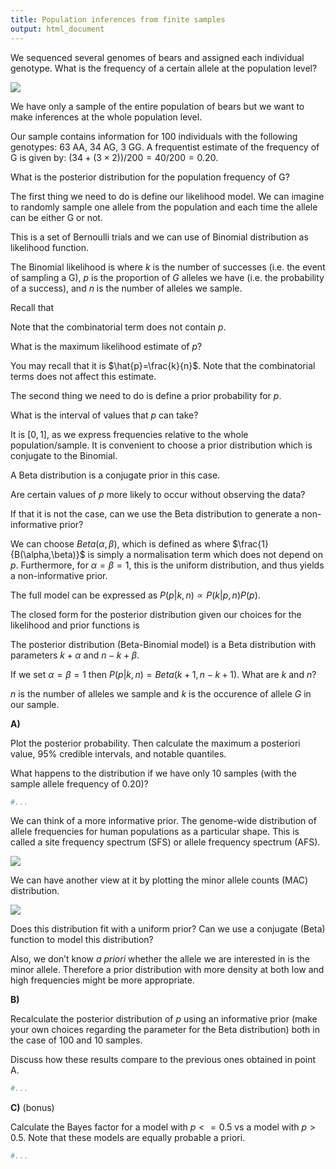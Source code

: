 ```yaml
---
title: Population inferences from finite samples 
output: html_document
---
```


We sequenced several genomes of bears and assigned each individual genotype.
What is the frequency of a certain allele at the population level?

![](Images/BrownBear.jpg)

We have only a sample of the entire population of bears but we want to make inferences at the whole population level.

Our sample contains information for 100 individuals with the following genotypes: 63 AA, 34 AG, 3 GG.
A frequentist estimate of the frequency of G is given by: $(34+(3\times2))/200=40/200=0.20$.

What is the posterior distribution for the population frequency of G?

The first thing we need to do is define our likelihood model.
We can imagine to randomly sample one allele from the population and each time the allele can be either G or not.

This is a set of Bernoulli trials and we can use of Binomial distribution as likelihood function.

The Binomial likelihood is
\begin{equation}
     P(k|p,n) = ( \genfrac{}{}{0pt}{}{n}{k} ) p^k(1-p)^{n-k}
\end{equation}
where $k$ is the number of successes (i.e. the event of sampling a G), $p$ is the proportion of $G$ alleles we have (i.e. the probability of a success), and $n$ is the number of alleles we sample.

Recall that
\begin{equation}
    (\genfrac{}{}{0pt}{}{n}{k}) = \frac{n!}{k!(n-k)!}
\end{equation}

Note that the combinatorial term does not contain $p$.

What is the maximum likelihood estimate of $p$?

You may recall that it is $\hat{p}=\frac{k}{n}$.
Note that the combinatorial terms does not affect this estimate.

The second thing we need to do is define a prior probability for $p$.

What is the interval of values that $p$ can take?

It is $[0,1]$, as we express frequencies relative to the whole population/sample.
It is convenient to choose a prior distribution which is conjugate to the Binomial.

A Beta distribution is a conjugate prior in this case.

Are certain values of $p$ more likely to occur without observing the data?

If that it is not the case, can we use the Beta distribution to generate a non-informative prior?

We can choose $Beta(\alpha,\beta)$, which is defined as
\begin{equation}
    P(p) = \frac{1}{B(\alpha,\beta)} p^{\alpha-1}(1-p)^{\beta-1}
\end{equation}
where $\frac{1}{B(\alpha,\beta)}$ is simply a normalisation term which does not depend on $p$. Furthermore, for $\alpha = \beta = 1$, this is the uniform distribution, and thus yields a non-informative prior.

The full model can be expressed as $P(p|k,n) \propto P(k|p,n)P(p)$.

The closed form for the posterior distribution given our choices for the likelihood and prior functions is

\begin{equation}
    P(p|k,n) \propto p^{k+\alpha-1}(1-p)^{n-k+\beta-1}
\end{equation}

The posterior distribution (Beta-Binomial model) is a Beta distribution with parameters $k+\alpha$ and $n-k+\beta$.

If we set $\alpha=\beta=1$ then $P(p|k,n)=Beta(k+1,n-k+1)$.
What are $k$ and $n$?

$n$ is the number of alleles we sample and $k$ is the occurence of allele $G$ in our sample.

__A)__ 

Plot the posterior probability. Then calculate the maximum a posteriori value, 95\% credible intervals, and notable quantiles. 

What happens to the distribution if we have only 10 samples (with the sample allele frequency of 0.20)?

```r
#...
```

We can think of a more informative prior.
The genome-wide distribution of allele frequencies for human populations as a particular shape. This is called a site frequency spectrum (SFS) or allele frequency spectrum (AFS).

![](Images/AFS.png)

We can have another view at it by plotting the minor allele counts (MAC) distribution.

![](Images/MAC.png)

Does this distribution fit with a uniform prior?
Can we use a conjugate (Beta) function to model this distribution?

Also, we don't know _a priori_ whether the allele we are interested in is the minor allele.
Therefore a prior distribution with more density at both low and high frequencies might be more appropriate.

__B)__

Recalculate the posterior distribution of $p$ using an informative prior (make your own
choices regarding the parameter for the Beta distribution) both in the case of 100 and 10 samples.

Discuss how these results compare to the previous ones obtained in point A.

```r
#...
```

__C)__ (bonus)

Calculate the Bayes factor for a model with $p<=0.5$ vs a model with $p>0.5$. Note that these models are equally probable a priori.

```r
#...
```

